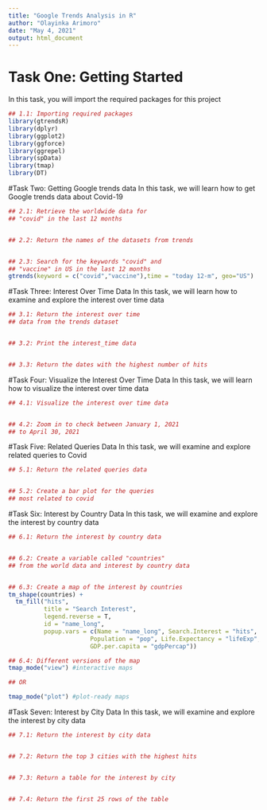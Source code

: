 ---
title: "Google Trends Analysis in R"
author: "Olayinka Arimoro"
date: "May 4, 2021"
output: html_document
---

# Task One: Getting Started
In this task, you will import the required
packages for this project
```{r}

## 1.1: Importing required packages
library(gtrendsR)
library(dplyr)
library(ggplot2)
library(ggforce)
library(ggrepel)
library(spData)
library(tmap)
library(DT)

```

#Task Two: Getting Google trends data
In this task, we will learn how to get 
Google trends data about Covid-19
```{r}

## 2.1: Retrieve the worldwide data for 
## "covid" in the last 12 months


## 2.2: Return the names of the datasets from trends


## 2.3: Search for the keywords "covid" and 
## "vaccine" in US in the last 12 months
gtrends(keyword = c("covid","vaccine"),time = "today 12-m", geo="US")

```

#Task Three: Interest Over Time Data
In this task, we will learn how to examine 
and explore the interest over time data
```{r}

## 3.1: Return the interest over time 
## data from the trends dataset


## 3.2: Print the interest_time data


## 3.3: Return the dates with the highest number of hits


```

#Task Four: Visualize the Interest Over Time Data
In this task, we will learn how to 
visualize the interest over time data
```{r}

## 4.1: Visualize the interest over time data


## 4.2: Zoom in to check between January 1, 2021
## to April 30, 2021


```

#Task Five: Related Queries Data
In this task, we will examine and 
explore related queries to Covid
```{r}

## 5.1: Return the related queries data


## 5.2: Create a bar plot for the queries 
## most related to covid


```

#Task Six: Interest by Country Data
In this task, we will examine and 
explore the interest by country data
```{r}

## 6.1: Return the interest by country data


## 6.2: Create a variable called "countries" 
## from the world data and interest by country data


## 6.3: Create a map of the interest by countries
tm_shape(countries) +
  tm_fill("hits",
          title = "Search Interest",
          legend.reverse = T,
          id = "name_long", 
          popup.vars = c(Name = "name_long", Search.Interest = "hits",
                       Population = "pop", Life.Expectancy = "lifeExp", 
                       GDP.per.capita = "gdpPercap"))

## 6.4: Different versions of the map
tmap_mode("view") #interactive maps

## OR

tmap_mode("plot") #plot-ready maps

```

#Task Seven: Interest by City Data
In this task, we will examine and
explore the interest by city data
```{r}

## 7.1: Return the interest by city data


## 7.2: Return the top 3 cities with the highest hits


## 7.3: Return a table for the interest by city


## 7.4: Return the first 25 rows of the table


```
